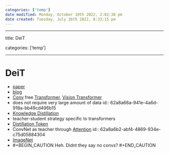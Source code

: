 ```yaml
---
categories: ['temp']
date modified: Monday, October 10th 2022, 2:02:30 pm
date created: Tuesday, July 26th 2022, 8:33:15 pm
---
```


---

title: DeiT

categories: ['temp']

---

# DeiT
- [paper](https://arxiv.org/abs/2012.12877)
- [blog](https://ai.facebook.com/blog/data-efficient-image-transformers-a-promising-new-technique-for-image-classification/)
- [Conv](Conv.qmd) free [Transformer](Transformer.qmd), [Vision Transformer](Vision%20Transformer.qmd)
- does not require very large amount of data
  id:: 62a8a66a-941e-4a6d-918a-bb49cd496b15
- [Knowledge Distillation](Knowledge%20Distillation.qmd)
- teacher-student strategy specific to transformers
- [Distillation Token](Distillation%20Token.qmd)
- ConvNet as teacher through [Attention](Attention.qmd)
  id:: 62a8a6b2-abf4-4869-934e-c75d05884304
- [ImageNet](ImageNet.qmd)
- #+BEGIN_CAUTION
  Heh. Didnt they say no convs?
  #+END_CAUTION



